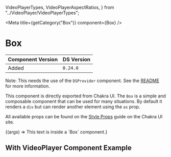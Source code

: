 
  VideoPlayerTypes,
  VideoPlayerAspectRatios,
} from "../VideoPlayer/VideoPlayerTypes";

<Meta title={getCategory("Box")} component={Box} />

# Box

| Component Version | DS Version |
| ----------------- | ---------- |
| Added             | `0.24.0`   |

Note: This needs the use of the `DSProvider` component. See the
[README](https://github.com/NYPL/nypl-design-system#using-the-design-system-in-your-product)
for more information.

This component is directly exported from Chakra UI. The `Box` is a simple and
composable component that can be used for many situations. By default it renders
a `div` but can render another element using the `as` prop.

All available props can be found on the [Style Props](https://chakra-ui.com/docs/features/style-props)
guide on the Chakra UI site.

<Canvas>
  <Story
    name="Box"
    args={{
      padding: "s",
      bg: "var(--nypl-colors-brand-primary)",
      color: "white",
    }}
  >
    {(args) => <Box {...args}>This text is inside a `Box` component.</Box>}
  </Story>
</Canvas>

## With VideoPlayer Component Example

<Canvas>
  <Box borderWidth="3px" padding="s" borderRadius="lg" overflow="hidden">
    <VideoPlayer
      videoId="nm-dD2tx6bk"
      videoType={VideoPlayerTypes.YouTube}
      aspectRatio={VideoPlayerAspectRatios.SixteenByNine}
    />
  </Box>
</Canvas>
